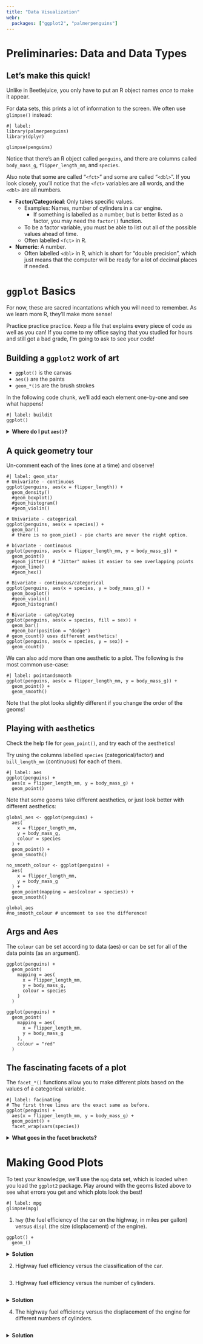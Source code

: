 ```yaml
---
title: "Data Visualization"
webr:
  packages: ["ggplot2", "palmerpenguins"]
---
```


# Preliminaries: Data and Data Types

## Let's make this quick!

Unlike in Beetlejuice, you only have to put an R object names *once* to make it appear. 

For data sets, this prints a lot of information to the screen. We often use `glimpse()` instead:

```webr-r
#| label: 
library(palmerpenguins)
library(dplyr)

glimpse(penguins)
```

Notice that there's an R object called `penguins`, and there are columns called `body_mass_g`, `flipper_length_mm`, and `species`. 

Also note that some are called "`<fct>`" and some are called "`<dbl>`". If you look closely, you'll notice that the `<fct>` variables are all words, and the `<dbl>` are all numbers.

- **Factor/Categorical**: Only takes specific values.
  - Examples: Names, number of cylinders in a car engine.
    - If something is labelled as a number, but is better listed as a factor, you may need the `factor()` function.
  - To be a factor variable, you must be able to list out all of the possible values ahead of time.
  - Often labelled `<fct>` in R.
- **Numeric**: A number.
  - Often labelled `<dbl>` in R, which is short for "double precision", which just means that the computer will be ready for a lot of decimal places if needed.


# `ggplot` Basics

For now, these are sacred incantations which you will need to remember. As we learn more R, they'll make more sense!

Practice practice practice. Keep a file that explains every piece of code as well as you can! If you come to my office saying that you studied for hours and still got a bad grade, I'm going to ask to see your code!

## Building a `ggplot2` work of art

- `ggplot()` is the canvas
- `aes()` are the paints
- `geom_*()`s are the brush strokes

In the following code chunk, we'll add each element one-by-one and see what happens!

```webr-r
#| label: buildit
ggplot()
```

<details>
<summary>**Where do I put `aes()`?**</summary>

There are lots of options! All three of the following make the exact same plot:

```webr-r
# Set the aes within ggplot
# Will apply to all geoms
ggplot(data = penguins, mapping = aes(x = flipper_length_mm, y = body_mass_g)) +
  geom_point()

# Set the aes for a particular geom
# If you add another geom, it won't use the same aesthetics
ggplot(data = penguins) +
  geom_point(mapping = aes(x = flipper_length_mm, y = body_mass_g))

# This option is non-standard but it's my favourite.
# This is equivalent to the first one, which sets it for all geoms.
ggplot(data = penguins) +
  aes(x = flipper_length_mm, y = body_mass_g) +
  geom_point()
```

We'll see some cases where we set aesthetics separately later!

*****
</details>

## A quick geometry tour

Un-comment each of the lines (one at a time) and observe!

```webr-r
#| label: geom_star
# Univariate - continuous
ggplot(penguins, aes(x = flipper_length)) +
  geom_density()
  #geom_boxplot()
  #geom_histogram()
  #geom_violin()
```

```webr-r
# Univariate - categorical
ggplot(penguins, aes(x = species)) +
  geom_bar()
  # there is no geom_pie() - pie charts are never the right option.

```

```webr-r
# bivariate - continuous
ggplot(penguins, aes(x = flipper_length_mm, y = body_mass_g)) +
  geom_point()
  #geom_jitter() # "Jitter" makes it easier to see overlapping points
  #geom_line()
  #geom_hex()

```

```webr-r
# Bivariate - continuous/categorical
ggplot(penguins, aes(x = species, y = body_mass_g)) +
  geom_boxplot()
  #geom_violin()
  #geom_histogram()

```

```webr-r
# Bivariate - categ/categ
ggplot(penguins, aes(x = species, fill = sex)) +
  geom_bar()
  #geom_bar(position = "dodge")
# geom_count() uses different aesthetics!
ggplot(penguins, aes(x = species, y = sex)) +
  geom_count()
```

We can also add more than one aesthetic to a plot. The following is the most common use-case:

```webr-r
#| label: pointandsmooth
ggplot(penguins, aes(x = flipper_length_mm, y = body_mass_g)) +
  geom_point() +
  geom_smooth()
```

Note that the plot looks slightly different if you change the order of the geoms!

## Playing with `aes`thetics

Check the help file for `geom_point()`, and try each of the aesthetics!

Try using the columns labelled `species` (categorical/factor) and `bill_length_mm` (continuous) for each of them.

```webr-r
#| label: aes
ggplot(penguins) +
  aes(x = flipper_length_mm, y = body_mass_g) +
  geom_point()
```


Note that some geoms take different aesthetics, or just look better with different aesthetics:

```webr-r
global_aes <- ggplot(penguins) +
  aes(
    x = flipper_length_mm,
    y = body_mass_g,
    colour = species
  ) +
  geom_point() +
  geom_smooth()

no_smooth_colour <- ggplot(penguins) +
  aes(
    x = flipper_length_mm,
    y = body_mass_g
  ) +
  geom_point(mapping = aes(colour = species)) +
  geom_smooth()

global_aes
#no_smooth_colour # uncomment to see the difference!
```

## Args and Aes

The `colour` can be set according to data (aes) or can be set for all of the data points (as an argument).

```webr-r
ggplot(penguins) +
  geom_point(
    mapping = aes(
      x = flipper_length_mm,
      y = body_mass_g,
      colour = species
    )
  )

ggplot(penguins) +
  geom_point(
    mapping = aes(
      x = flipper_length_mm,
      y = body_mass_g
    ), 
    colour = "red"
  )
```

## The fascinating facets of a plot

The `facet_*()` functions allow you to make different plots based on the values of a categorical variable.

```webr-r
#| label: facinating
# The first three lines are the exact same as before.
ggplot(penguins) +
  aes(x = flipper_length_mm, y = body_mass_g) +
  geom_point() +
  facet_wrap(vars(species))
```

<details>
<summary>**What goes in the facet brackets?**</summary>

You'll notice that the textbook always uses `vars(...)` (vars is short for variables, not variances), whereas I will sometimes use `~`. The `vars(...)` approach is the recommended one, the `~` approach might stop working one day but it's convenient for now.

*****
</details>

# Making Good Plots

To test your knowledge, we'll use the `mpg` data set, which is loaded when you load the `ggplot2` package. Play around with the geoms listed above to see what errors you get and which plots look the best!

```webr-r
#| label: mpg
glimpse(mpg)
```

1. `hwy` (the fuel efficiency of the car on the highway, in miles per gallon) versus `displ` (the size (displacement) of the engine).

```webr-r
ggplot() +
  geom_()
```

<details>
<summary>**Solution**</summary>

```webr-r
ggplot(mpg, mapping = aes(x = displ, y = mpg)) +
  geom_point() + geom_smooth()
```

*****
</details>

2. Highway fuel efficiency versus the classification of the car.

```webr-r

```

3. Highway fuel efficiency versus the number of cylinders.

```webr-r

```

<details>
<summary>**Solution**</summary>
This one is tricky - the number of cylinders are numbers, but the plot looks much better if they are treated as a factor variable.

```webr-r
ggplot(mpg, mapping = aes(fill = factor(cyl), x = class)) +
  geom_bar(position = "dodge")
```

*****
</details>

4. The highway fuel efficiency versus the displacement of the engine for different numbers of cylinders.

```webr-r

```

<details>
<summary>**Solution**</summary>

There are two ways to do this: with aesthetics or with facets! Which one is easier to get insights from? Which one is prettier?

```webr-r
ggplot(mpg, mapping = aes(x = displ, y = hwy)) +
  geom_point() +
  facet_wrap(~ cyl)
```

```webr-r
ggplot(mpg, mapping = aes(x = displ, y = hwy, colour = factor(cyl))) +
  geom_point()
```

*****
</details>
